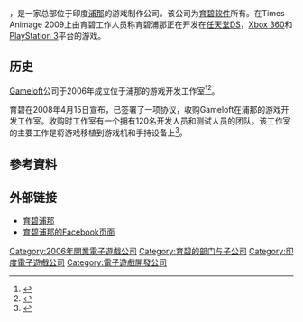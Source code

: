 {{NoteTA
| G1=Games
}}
{{Infobox company
| name = 育碧浦那
| name_en = Ubisoft Pune
| logo =
| logo_size =
| logo_alt =
| logo_caption =
| logo_padding =
| image =
| image_size =
| image_alt =
| image_caption =
| trading_name = Ubisoft Entertainment India Pvt. Ltd
| former_name = [[Gameloft|Gameloft]] Pune
| type = [[育碧软件|育碧软件]]的子公司
| traded_as =
| ISIN =
| industry =
| fate =
| predecessor = <!-- or: | predecessors = -->
| successor = <!-- or: | successors = -->
| founded =
| founder = <!-- or: | founders = -->
| defunct = <!-- {{end date|YYYY|MM|DD}} -->
| coordinates =
| num_locations =
| num_locations_year = <!-- Year of num_locations data (when known) -->
| area_served = <!-- or: | areas_served = -->
| key_people = Jean-Philippe Pieuchot<br>Managing Director
| products =
| brands =
| production =
| production_year = <!-- Year of production data (when known) -->
| services =
| revenue =
| revenue_year = <!-- Year of revenue data (when known) -->
| operating_income =
| income_year = <!-- Year of operating_income data (when known) -->
| net_income = <!-- or: | profit = -->
| net_income_year = <!-- or: | profit_year = --><!-- Year of net_income/profit data (when known) -->
| aum = <!-- Only for financial-service companies -->
| assets =
| assets_year = <!-- Year of assets data (when known) -->
| equity =
| equity_year = <!-- Year of equity data (when known) -->
| members =
| members_year = <!-- Year of members data (when known) -->
| num_employees = 300+
| num_employees_year = <!-- Year of num_employees data (when known) -->
| parent = [[育碧软件|育碧软件]]
| divisions =
| subsid =
| slogan = <!-- or: | slogans = -->
| module = <!-- Used to embed other templates -->
| website = [https://www.ubisoft.com/en-US/studio/pune.aspx ubisoft.com]<br>[https://www.facebook.com/UbisoftPuneStudioisFun Facebook Page]
| footnotes =
| intl = yes
}}

{{vgname2|育碧浦那|en=Ubisoft Pune|商号'''Ubisoft Entertainment India Pvt. Ltd'''}}，是一家总部位于印度[[浦那|浦那]]的游戏制作公司。该公司为[[育碧软件|育碧软件]]所有。在Times Animage 2009上由育碧工作人员称育碧浦那正在开发在[[任天堂DS|任天堂DS]]，[[Xbox_360|Xbox 360]]和[[PlayStation_3|PlayStation 3]]平台的游戏。

== 历史 ==

[[Gameloft|Gameloft]]公司于2006年成立位于浦那的游戏开发工作室<ref>{{Cite web |url=http://www.dnaindia.com/money/report-ubisoft-will-acquire-gameloft-studio-1159909 |title=存档副本 |accessdate=2015-10-05 |archive-date=2017-08-17 |archive-url=https://web.archive.org/web/20170817211507/http://www.dnaindia.com/money/report-ubisoft-will-acquire-gameloft-studio-1159909 |dead-url=no }}</ref><ref>{{Cite web |url=http://www.gameguru.in/general/2008/16/gameloft-pune-acquired-by-ubisoft/ |title=存档副本 |accessdate=2015-10-05 |archive-date=2015-09-24 |archive-url=https://web.archive.org/web/20150924020604/http://www.gameguru.in/general/2008/16/gameloft-pune-acquired-by-ubisoft/ |dead-url=no }}</ref>。

育碧在2008年4月15日宣布，已签署了一项协议，收购Gameloft在浦那的游戏开发工作室。收购时工作室有一个拥有120名开发人员和测试人员的团队。该工作室的主要工作是将游戏移植到游戏机和手持设备上<ref>{{cite web|url=http://www.gamespot.com/news/6189260.html?tag=result;title;1|title=Ubisoft orders Indian takeaway|last=Boyes|first=Emma |date=15 April 2008|publisher=GameSpot|accessdate=11 September 2008}}</ref>。

== 參考資料 ==
{{reflist}}

== 外部链接 ==
* [https://www.ubisoftgroup.com/en-us/about_ubisoft/world_presence/studio_pune.aspx 育碧浦那]
* [https://www.facebook.com/UbisoftPuneStudioisFun 育碧浦那的Facebook页面]

{{Ubisoft}}

{{DEFAULTSORT:Ubisoft Pune}}
[[Category:2006年開業電子遊戲公司|Category:2006年開業電子遊戲公司]]
[[Category:育碧的部门与子公司|Category:育碧的部门与子公司]]
[[Category:印度電子遊戲公司|Category:印度電子遊戲公司]]
[[Category:電子遊戲開發公司|Category:電子遊戲開發公司]]
